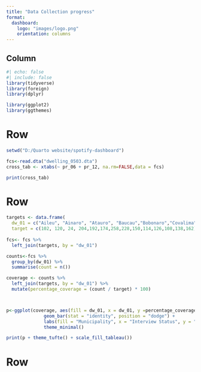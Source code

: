 ```yaml
---
title: "Data Collection progress"
format:
  dashboard:
    logo: "images/logo.png"
    orientation: columns
---
```


## Column{width="100%"}

```r
#| echo: false
#| include: false
library(tidyverse)
library(foreign)
library(dplyr)

library(ggplot2)
library(ggthemes)
```

# Row {height="50%"} 
```r
setwd("D:/Quarto website/spotify-dashboard")

fcs<-read.dta("dwelling_0503.dta")
cross_tab <- xtabs(~ pr_06 + pr_12, na.rm=FALSE,data = fcs)

print(cross_tab)
```
# Row {height="70%"}
```r

targets <- data.frame(
  dw_01 = c("Aileu", "Ainaro", "Atauro", "Baucau","Bobonaro","Covalima","Dili", "Ermera","Lautém","Liquica", "Manatuto","Manufahi","Oecusse","Viqueque"),
  target = c(102, 120, 24, 204,192,174,258,228,150,114,126,108,138,162))
  
fcs<- fcs %>%
  left_join(targets, by = "dw_01")

counts<-fcs %>%
  group_by(dw_01) %>%
  summarise(count = n())

coverage <- counts %>%
  left_join(targets, by = "dw_01") %>%
  mutate(percentage_coverage = (count / target) * 100)



p<-ggplot(coverage, aes(fill = dw_01, x = dw_01, y =percentage_coverage)) +
              geom_bar(stat = "identity", position = "dodge") +
              labs(fill = "Municipality", x = "Interview Status", y = "Percentage Coverage") +
              theme_minimal()

print(p + theme_tufte() + scale_fill_tableau())
```

# Row {height="20%"}



